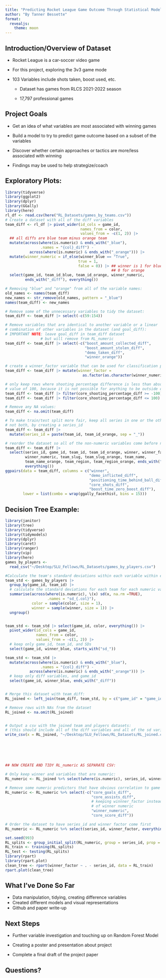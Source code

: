 ```yaml
---
title: "Predicting Rocket League Game Outcome Through Statistical Modeling"
author: "By Tanner Bessette"
format:
  revealjs: 
    theme: moon
---
```


## Introduction/Overview of Dataset

-   Rocket League is a car-soccer video game

-   For this project, exploring the 3v3 game mode

-   103 Variables include shots taken, boost used, etc.

    -   Dataset has games from RLCS 2021-2022 season

    -   17,797 professional games

## Project Goals

-   Get an idea of what variables are most associated with winning games

-   Build a model to try to predict game outcome based on a subset of the variables

-   Discover whether certain approaches or tactics are more/less associated with winning

-   Findings may be used to help strategize/coach

## Exploratory Plots:

```r
library(tidyverse)
library(ggplot2)
library(dplyr)
library(GGally)
library(here)
rl_df <- read.csv(here("RL_Datasets/games_by_teams.csv"))
# Create a dataset with all of the diff variables
team_diff <- rl_df |> pivot_wider(id_cols = game_id, 
                                  names_from = color,
                                  values_from = -c(1, 2)) |>
  ## all diffs are blue team minus orange team
  mutate(across(where(is.numeric) & ends_with("_blue"),
                .names = "{col}_diff") -
           across(where(is.numeric) & ends_with("_orange"))) |>
  mutate(winner_numeric = if_else(winner_blue == "True",
                                 true = 1,
                                 false = 0)) |> ## winner is 1 for blue, 
                                                ## 0 for orange
  select(game_id, team_id_blue, team_id_orange, winner_numeric, 
         ends_with("_diff"), everything())

# Removing "blue" and "orange" from all of the variable names:
old_names <- names(team_diff)
new_names <- str_remove(old_names, pattern = "_blue") 
names(team_diff) <- new_names

# Remove some of the unnecessary variables to tidy the dataset:
team_diff <- team_diff |> select(-c(59:154))

# Remove variables that are identical to another variable or a linear 
# combination of other variables in the dataset (and goal_diff):
# IMPORTANT NOTE: leave goal_diff in team_diff dataset 
                # but will remove from RL_numeric
team_diff <- team_diff |> select(-c("boost_amount_collected_diff",
                                    "boost_amount_stolen_diff",
                                    "demo_taken_diff",
                                    "winner_orange"))

# create a winner_factor variable that can be used for classification problems
team_diff <- team_diff |> mutate(winner_factor = 
                                   as.factor(as.character(winner_numeric)))

# only keep rows where shooting percentage difference is less than absolute 
# value of 100, because it is not possible for anything to be outside of this
team_diff <- team_diff |> filter(core_shooting_percentage_diff >= -100)
team_diff <- team_diff |> filter(core_shooting_percentage_diff <= 100)

# Remove any NA values:
team_diff <- na.omit(team_diff)

# To make train/test split more fair, keep all series in one or the other,
# not both, by creating a series_id
team_diff <- team_diff |> 
  mutate(series_id = paste(team_id, team_id_orange, sep = "_"))

# reorder the dataset so all of the non-numeric variables come before numeric:
team_diff <- team_diff |>
  select(series_id, game_id, team_id, team_id_orange, winner, winner_factor, 
         winner_numeric, team_slug, team_slug_orange, team_name, 
         team_name_orange, team_region, team_region_orange, ends_with("_diff"), 
         everything())
ggpairs(data = team_diff, columns = c("winner", 
                                      "demo_inflicted_diff",
                                      "positioning_time_behind_ball_diff",
                                      "core_shots_diff",
                                      "boost_time_zero_boost_diff"), 
        lower = list(combo = wrap(ggally_facethist, bins = 15)))
```

## Decision Tree Example:

```r
library(janitor)
library(tree)
library(tidyverse)
library(tidymodels)
library(dplyr)
library(caret)
library(ranger)
library(vip)
library(here)
games_by_players <- 
  read_csv("~/Desktop/SLU_Fellows/RL_Datasets/games_by_players.csv")

#Calculate the team's standard deviations within each variable within each game:
team_std <- games_by_players |>
  group_by(game_id, team_id) |>
  # calculate the standard deviations for each team for each numeric variable
  summarise(across(where(is.numeric), \(x) sd(x, na.rm =TRUE),
                   .names = "sd_{.col}"),
            color = sample(color, size = 1),
            winner = sample(winner, size = 1)) |>
  ungroup() 


team_std <- team_std |> select(game_id, color, everything()) |>
  pivot_wider(id_cols = game_id, 
              names_from = color,
              values_from = -c(1, 2)) |>
  # keep only game_id, team_id, and SDs 
  select(game_id, winner_blue, starts_with("sd_")) 

team_std <- team_std |> 
  mutate(across(where(is.numeric) & ends_with("_blue"),
                .names = "{col}_diff") -
           across(where(is.numeric) & ends_with("_orange"))) |>
  # keep only diff variables, and game_id
  select(game_id, winner_blue, ends_with("_diff")) 


# Merge this dataset with team_diff:
RL_joined <- left_join(team_diff, team_std, by = c("game_id" = "game_id"))

# Remove rows with NAs from the dataset
RL_joined <- na.omit(RL_joined)


# Output a csv with the joined team and players datasets:
# (this should include all of the diff variables and all of the sd variables)
write_csv(x = RL_joined, "~/Desktop/SLU_Fellows/RL_Datasets/RL_joined.csv")






## NOW CREATE AND TIDY RL_numeric AS SEPARATE CSV:

# Only keep winner and variables that are numeric:
RL_numeric <- RL_joined %>% select(where(is.numeric), series_id, winner_factor)

# Remove some numeric predictors that have obvious correlation to game outcome:
RL_numeric <- RL_numeric %>% select(-c("core_goals_diff",
                                       "core_assists_diff",
                                       # keeping winnner_factor instead 
                                       # of winner numeric
                                       "winner_numeric",
                                       "core_score_diff"))

# Order the dataset to have series_id and winner factor come first
RL_numeric <- RL_numeric %>% select(series_id, winner_factor, everything())

set.seed(993)
RL_splits <- group_initial_split(RL_numeric, group = series_id, prop = 0.8)
RL_train <- training(RL_splits)
RL_test <- testing(RL_splits)
library(rpart)
library(rpart.plot)
clean_tree <- rpart(winner_factor ~ . - series_id, data = RL_train)
rpart.plot(clean_tree)
```

## What I've Done So Far

-   Data manipulation, tidying, creating difference variables
-   Created different models and visual representations
-   Github and paper write-up

## Next Steps

-   Further variable investigation and touching up on Random Forest Model

-   Creating a poster and presentation about project

-   Complete a final draft of the project paper

## Questions?
